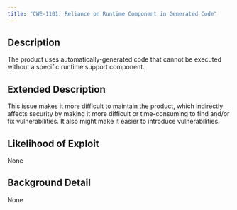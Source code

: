 ```yaml
---
title: "CWE-1101: Reliance on Runtime Component in Generated Code"
---
```


## Description
The product uses automatically-generated code that cannot be
					executed without a specific runtime support component.

## Extended Description
This issue makes it more difficult to maintain the product, which indirectly affects security by making it more difficult or time-consuming to find and/or fix vulnerabilities.  It also might make it easier to introduce vulnerabilities.

## Likelihood of Exploit
None

## Background Detail
None
        